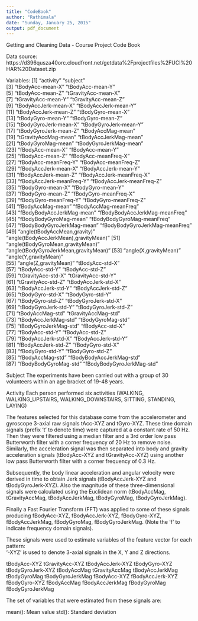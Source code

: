 ```yaml
---
title: "CodeBook"
author: "Rathimala"
date: "Sunday, January 25, 2015"
output: pdf_document
---
```

Getting and Cleaning Data - Course Project Code Book

Data source:  https://d396qusza40orc.cloudfront.net/getdata%2Fprojectfiles%2FUCI%20HAR%20Dataset.zip

Variables:
[1] "activity"                             "subject"                             
[3] "tBodyAcc-mean-X"                      "tBodyAcc-mean-Y"                     
[5] "tBodyAcc-mean-Z"                      "tGravityAcc-mean-X"                  
[7] "tGravityAcc-mean-Y"                   "tGravityAcc-mean-Z"                  
[9] "tBodyAccJerk-mean-X"                  "tBodyAccJerk-mean-Y"                 
[11] "tBodyAccJerk-mean-Z"                  "tBodyGyro-mean-X"                    
[13] "tBodyGyro-mean-Y"                     "tBodyGyro-mean-Z"                    
[15] "tBodyGyroJerk-mean-X"                 "tBodyGyroJerk-mean-Y"                
[17] "tBodyGyroJerk-mean-Z"                 "tBodyAccMag-mean"                    
[19] "tGravityAccMag-mean"                  "tBodyAccJerkMag-mean"                
[21] "tBodyGyroMag-mean"                    "tBodyGyroJerkMag-mean"               
[23] "fBodyAcc-mean-X"                      "fBodyAcc-mean-Y"                     
[25] "fBodyAcc-mean-Z"                      "fBodyAcc-meanFreq-X"                 
[27] "fBodyAcc-meanFreq-Y"                  "fBodyAcc-meanFreq-Z"                 
[29] "fBodyAccJerk-mean-X"                  "fBodyAccJerk-mean-Y"                 
[31] "fBodyAccJerk-mean-Z"                  "fBodyAccJerk-meanFreq-X"             
[33] "fBodyAccJerk-meanFreq-Y"              "fBodyAccJerk-meanFreq-Z"             
[35] "fBodyGyro-mean-X"                     "fBodyGyro-mean-Y"                    
[37] "fBodyGyro-mean-Z"                     "fBodyGyro-meanFreq-X"                
[39] "fBodyGyro-meanFreq-Y"                 "fBodyGyro-meanFreq-Z"                
[41] "fBodyAccMag-mean"                     "fBodyAccMag-meanFreq"                
[43] "fBodyBodyAccJerkMag-mean"             "fBodyBodyAccJerkMag-meanFreq"        
[45] "fBodyBodyGyroMag-mean"                "fBodyBodyGyroMag-meanFreq"           
[47] "fBodyBodyGyroJerkMag-mean"            "fBodyBodyGyroJerkMag-meanFreq"       
[49] "angle(tBodyAccMean,gravity)"          "angle(tBodyAccJerkMean),gravityMean)"
[51] "angle(tBodyGyroMean,gravityMean)"     "angle(tBodyGyroJerkMean,gravityMean)"
[53] "angle(X,gravityMean)"                 "angle(Y,gravityMean)"                
[55] "angle(Z,gravityMean)"                 "tBodyAcc-std-X"                      
[57] "tBodyAcc-std-Y"                       "tBodyAcc-std-Z"                      
[59] "tGravityAcc-std-X"                    "tGravityAcc-std-Y"                   
[61] "tGravityAcc-std-Z"                    "tBodyAccJerk-std-X"                  
[63] "tBodyAccJerk-std-Y"                   "tBodyAccJerk-std-Z"                  
[65] "tBodyGyro-std-X"                      "tBodyGyro-std-Y"                     
[67] "tBodyGyro-std-Z"                      "tBodyGyroJerk-std-X"                 
[69] "tBodyGyroJerk-std-Y"                  "tBodyGyroJerk-std-Z"                 
[71] "tBodyAccMag-std"                      "tGravityAccMag-std"                  
[73] "tBodyAccJerkMag-std"                  "tBodyGyroMag-std"                    
[75] "tBodyGyroJerkMag-std"                 "fBodyAcc-std-X"                      
[77] "fBodyAcc-std-Y"                       "fBodyAcc-std-Z"                      
[79] "fBodyAccJerk-std-X"                   "fBodyAccJerk-std-Y"                  
[81] "fBodyAccJerk-std-Z"                   "fBodyGyro-std-X"                     
[83] "fBodyGyro-std-Y"                      "fBodyGyro-std-Z"                     
[85] "fBodyAccMag-std"                      "fBodyBodyAccJerkMag-std"             
[87] "fBodyBodyGyroMag-std"                 "fBodyBodyGyroJerkMag-std"


Subject
The experiments have been carried out with a group of 30 volunteers within an age bracket of 19-48 years.

Activity 
Each person performed six activities (WALKING, WALKING_UPSTAIRS, WALKING_DOWNSTAIRS, SITTING, STANDING, LAYING)


The features selected for this database come from the accelerometer and gyroscope 3-axial raw signals tAcc-XYZ and tGyro-XYZ. These time domain signals (prefix 't' to denote time) were captured at a constant rate of 50 Hz. Then they were filtered using a median filter and a 3rd order low pass Butterworth filter with a corner frequency of 20 Hz to remove noise. Similarly, the acceleration signal was then separated into body and gravity acceleration signals (tBodyAcc-XYZ and tGravityAcc-XYZ) using another low pass Butterworth filter with a corner frequency of 0.3 Hz. 

Subsequently, the body linear acceleration and angular velocity were derived in time to obtain Jerk signals (tBodyAccJerk-XYZ and tBodyGyroJerk-XYZ). Also the magnitude of these three-dimensional signals were calculated using the Euclidean norm (tBodyAccMag, tGravityAccMag, tBodyAccJerkMag, tBodyGyroMag, tBodyGyroJerkMag). 

Finally a Fast Fourier Transform (FFT) was applied to some of these signals producing fBodyAcc-XYZ, fBodyAccJerk-XYZ, fBodyGyro-XYZ, fBodyAccJerkMag, fBodyGyroMag, fBodyGyroJerkMag. (Note the 'f' to indicate frequency domain signals). 

These signals were used to estimate variables of the feature vector for each pattern:  
'-XYZ' is used to denote 3-axial signals in the X, Y and Z directions.

tBodyAcc-XYZ
tGravityAcc-XYZ
tBodyAccJerk-XYZ
tBodyGyro-XYZ
tBodyGyroJerk-XYZ
tBodyAccMag
tGravityAccMag
tBodyAccJerkMag
tBodyGyroMag
tBodyGyroJerkMag
fBodyAcc-XYZ
fBodyAccJerk-XYZ
fBodyGyro-XYZ
fBodyAccMag
fBodyAccJerkMag
fBodyGyroMag
fBodyGyroJerkMag

The set of variables that were estimated from these signals are: 

mean(): Mean value
std(): Standard deviation








